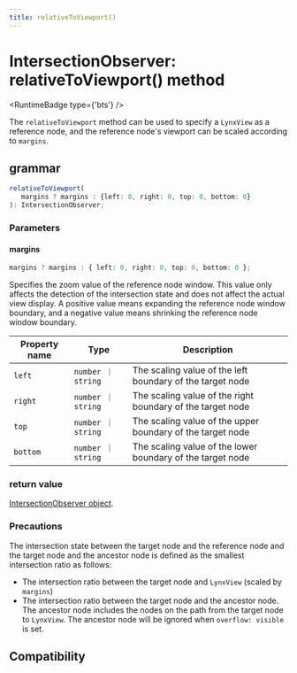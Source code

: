 ```yaml
---
title: relativeToViewport()
---
```



# IntersectionObserver: relativeToViewport() method

<RuntimeBadge type={'bts'} />

The `relativeToViewport` method can be used to specify a `LynxView` as a reference node, and the reference node's viewport can be scaled according to `margins`.

## grammar

```ts
relativeToViewport(
   margins ? margins : {left: 0, right: 0, top: 0, bottom: 0}
): IntersectionObserver;
```

### Parameters

#### margins

```ts
margins ? margins : { left: 0, right: 0, top: 0, bottom: 0 };
```

Specifies the zoom value of the reference node window. This value only affects the detection of the intersection state and does not affect the actual view display. A positive value means expanding the reference node window boundary, and a negative value means shrinking the reference node window boundary.

| Property name | Type               | Description                                                |
| ------------- | ------------------ | ---------------------------------------------------------- |
| `left`        | `number ｜ string` | The scaling value of the left boundary of the target node  |
| `right`       | `number ｜ string` | The scaling value of the right boundary of the target node |
| `top`         | `number ｜ string` | The scaling value of the upper boundary of the target node |
| `bottom`      | `number ｜ string` | The scaling value of the lower boundary of the target node |

### return value

[IntersectionObserver object](../intersection-observer.mdx).

### Precautions

The intersection state between the target node and the reference node and the target node and the ancestor node is defined as the smallest intersection ratio as follows:

- The intersection ratio between the target node and `LynxView` (scaled by `margins`)
- The intersection ratio between the target node and the ancestor node. The ancestor node includes the nodes on the path from the target node to `LynxView`. The ancestor node will be ignored when `overflow: visible` is set.

## Compatibility


<LegacyCompatTable metadata="lynx-api/intersection-observer/relativeToViewport" />
